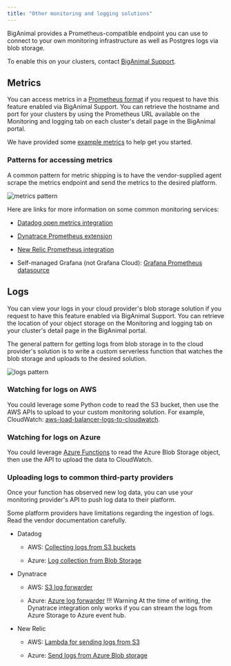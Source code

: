 ```yaml
---
title: "Other monitoring and logging solutions"
---
```


 BigAnimal provides a Prometheus-compatible endpoint you can use to connect to your own monitoring infrastructure as well as Postgres logs via blob storage. 
  
 To enable this on your clusters, contact [BigAnimal Support](/biganimal/release/overview/support).
 

## Metrics

You can access metrics in a [Prometheus format](https://prometheus.io/docs/concepts/data_model/) if you request to have this feature enabled via BigAnimal Support. You can retrieve the hostname and port for your clusters by using the Prometheus URL available on the Monitoring and logging tab on each cluster's detail page in the BigAnimal portal. 

We have provided some [example metrics](/biganimal/latest/using_cluster/05_monitoring_and_logging/custom_monitoring/example_metrics/) to help get you started.

### Patterns for accessing metrics

A common pattern for metric shipping is to have the vendor-supplied agent scrape the metrics endpoint and send the metrics to the desired platform.

![metrics pattern](images/metrics_pattern.png)

Here are links for more information on some common monitoring services:

- [Datadog open metrics integration](https://docs.datadoghq.com/integrations/openmetrics/)

- [Dynatrace Prometheus extension](https://www.dynatrace.com/support/help/extend-dynatrace/extensions20/data-sources/prometheus-extensions)

- [New Relic Prometheus integration](https://docs.newrelic.com/docs/infrastructure/prometheus-integrations/get-started/send-prometheus-metric-data-new-relic/#OpenMetrics)

- Self-managed Grafana (not Grafana Cloud): [Grafana Prometheus datasource](https://grafana.com/docs/grafana/latest/datasources/prometheus/)

## Logs

You can view your logs in your cloud provider's blob storage solution if you request to have this feature enabled via BigAnimal Support. You can retrieve the location of your object storage on the Monitoring and logging tab on your cluster's detail page in the BigAnimal portal. 

The general pattern for getting logs from blob storage in to the cloud provider's solution is to write a custom serverless function that watches the blob storage and uploads to the desired solution. 

![logs pattern](images/logs_pattern.png)

### Watching for logs on AWS

You could leverage some Python code to read the S3 bucket, then use the AWS APIs to upload to your custom monitoring solution. For example, CloudWatch: [aws-load-balancer-logs-to-cloudwatch](https://github.com/rupertbg/aws-load-balancer-logs-to-cloudwatch).

### Watching for logs on Azure

You could leverage [Azure Functions](https://learn.microsoft.com/en-us/azure/azure-functions/functions-overview) to read the Azure Blob Storage object, then use the API to upload the data to CloudWatch.

### Uploading logs to common third-party providers

Once your function has observed new log data, you can use your monitoring provider's API to push log data to their platform.

Some platform providers have limitations regarding the ingestion of logs. Read the vendor documentation carefully.

- Datadog

  - AWS: [Collecting logs from S3 buckets](https://docs.datadoghq.com/logs/guide/send-aws-services-logs-with-the-datadog-lambda-function/?tab=awsconsole#collecting-logs-from-s3-buckets)

  - Azure: [Log collection from Blob Storage](https://docs.datadoghq.com/integrations/azure/?tab=blobstorage#create-a-new-azure-blob-storage-function)

- Dynatrace

  - AWS: [S3 log forwarder](https://github.com/dynatrace-oss/dynatrace-aws-s3-log-forwarder)

  - Azure: [Azure log forwarder](https://github.com/dynatrace-oss/dynatrace-azure-log-forwarder)
    !!! Warning
        At the time of writing, the Dynatrace integration only works if you can stream the logs from Azure Storage to Azure event hub.

- New Relic

  - AWS: [Lambda for sending logs from S3](https://docs.newrelic.com/docs/logs/forward-logs/aws-lambda-sending-logs-s3/)

  - Azure: [Send logs from Azure Blob storage](https://docs.newrelic.com/docs/logs/forward-logs/azure-log-forwarding/#azure-blob-storage)
